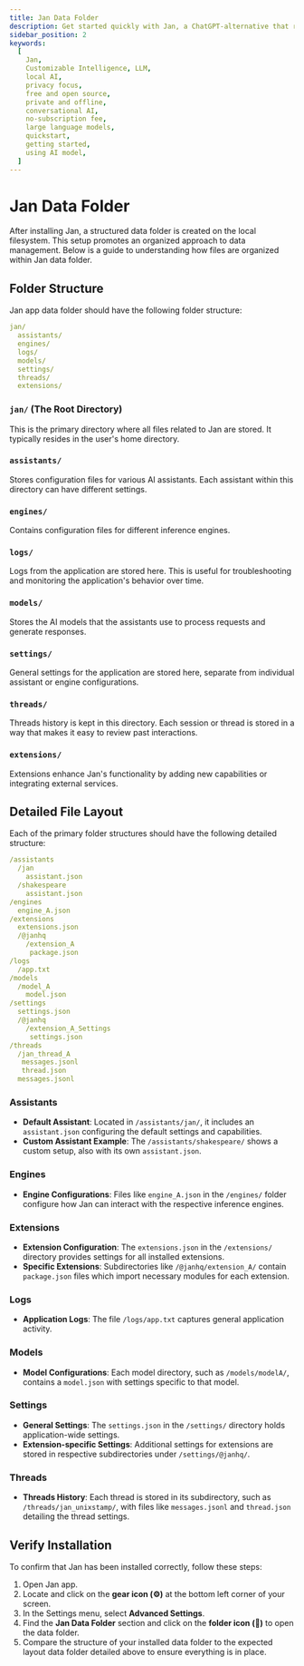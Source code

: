 ```yaml
---
title: Jan Data Folder
description: Get started quickly with Jan, a ChatGPT-alternative that runs on your own computer, with a local API server. Learn how to install Jan and select an AI model to start chatting.
sidebar_position: 2
keywords:
  [
    Jan,
    Customizable Intelligence, LLM,
    local AI,
    privacy focus,
    free and open source,
    private and offline,
    conversational AI,
    no-subscription fee,
    large language models,
    quickstart,
    getting started,
    using AI model,
  ]
---
```



# Jan Data Folder

After installing Jan, a structured data folder is created on the local filesystem. This setup promotes an organized approach to data management. Below is a guide to understanding how files are organized within Jan data folder.

## Folder Structure
Jan app data folder should have the following folder structure:
```yaml
jan/                                
  assistants/                           
  engines/                              
  logs/                                 
  models/                               
  settings/                             
  threads/                              
  extensions/                           
```
### `jan/` (The Root Directory)

This is the primary directory where all files related to Jan are stored. It typically resides in the user's home directory.

### `assistants/`
Stores configuration files for various AI assistants. Each assistant within this directory can have different settings.

### `engines/`
Contains configuration files for different inference engines.

### `logs/`
Logs from the application are stored here. This is useful for troubleshooting and monitoring the application's behavior over time.

### `models/`
Stores the AI models that the assistants use to process requests and generate responses.

### `settings/`
General settings for the application are stored here, separate from individual assistant or engine configurations.

### `threads/`
Threads history is kept in this directory. Each session or thread is stored in a way that makes it easy to review past interactions.

### `extensions/`
Extensions enhance Jan's functionality by adding new capabilities or integrating external services.

## Detailed File Layout
Each of the primary folder structures should have the following detailed structure:
```yaml
/assistants
  /jan                                  
    assistant.json                      
  /shakespeare                          
    assistant.json
/engines                
  engine_A.json                         
/extensions
  extensions.json                       
  /@janhq               
    /extension_A
     package.json                       
/logs
  /app.txt
/models
  /model_A
    model.json                          
/settings
  settings.json                         
  /@janhq               
    /extension_A_Settings
     settings.json 
/threads
  /jan_thread_A
   messages.jsonl                       
   thread.json                          
  messages.jsonl                        
```

### Assistants
- **Default Assistant**: Located in `/assistants/jan/`, it includes an `assistant.json` configuring the default settings and capabilities.
- **Custom Assistant Example**: The `/assistants/shakespeare/` shows a custom setup, also with its own `assistant.json`.

### Engines
- **Engine Configurations**: Files like `engine_A.json` in the `/engines/` folder configure how Jan can interact with the respective inference engines.

### Extensions
- **Extension Configuration**: The `extensions.json` in the `/extensions/` directory provides settings for all installed extensions.
- **Specific Extensions**: Subdirectories like `/@janhq/extension_A/` contain `package.json` files which import necessary modules for each extension.

### Logs
- **Application Logs**: The file `/logs/app.txt` captures general application activity.

### Models
- **Model Configurations**: Each model directory, such as `/models/modelA/`, contains a `model.json` with settings specific to that model.

### Settings
- **General Settings**: The `settings.json` in the `/settings/` directory holds application-wide settings.
- **Extension-specific Settings**: Additional settings for extensions are stored in respective subdirectories under `/settings/@janhq/`.

### Threads
- **Threads History**: Each thread is stored in its subdirectory, such as `/threads/jan_unixstamp/`, with files like `messages.jsonl` and `thread.json` detailing the thread settings.

## Verify Installation
To confirm that Jan has been installed correctly, follow these steps:

1. Open Jan app.
2. Locate and click on the **gear icon (⚙️)** at the bottom left corner of your screen.
3. In the Settings menu, select **Advanced Settings**.
4. Find the **Jan Data Folder** section and click on the **folder icon (📂)** to open the data folder.
5. Compare the structure of your installed data folder to the expected layout data folder detailed above to ensure everything is in place.
